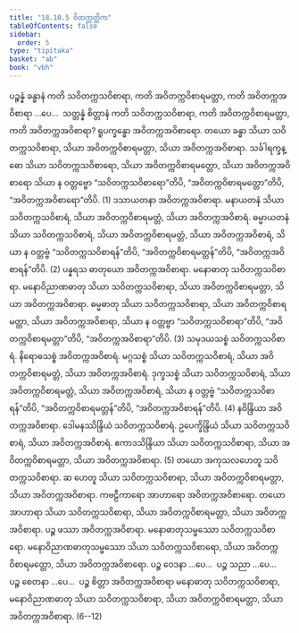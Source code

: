 ```yaml
---
title: "18.10.5 ဝိတက္ကတ္တိက"
tableOfContents: false
sidebar:
  order: 5
type: "tipitaka"
basket: "ab"
book: "vbh"
---
```



<DynamicBreadcrumb />

<Division number="1042" book="vbh">

<Paragraph number="3244" book="vbh">
ပဉ္စန္နံ ခန္ဓာနံ ကတိ သဝိတက္ကသဝိစာရာ, ကတိ အဝိတက္ကဝိစာရမတ္တာ, ကတိ အဝိတက္ကအဝိစာရာ …ပေ…  သတ္တန္နံ စိတ္တာနံ ကတိ သဝိတက္ကသဝိစာရာ, ကတိ အဝိတက္ကဝိစာရမတ္တာ, ကတိ အဝိတက္ကအဝိစာရာ?
</Paragraph>

<Paragraph number="3245" book="vbh">
ရူပက္ခန္ဓော အဝိတက္ကအဝိစာရော. တယော ခန္ဓာ သိယာ သဝိတက္ကသဝိစာရာ, သိယာ အဝိတက္ကဝိစာရမတ္တာ, သိယာ အဝိတက္ကအဝိစာရာ. သင်္ခါရက္ခန္ဓော သိယာ သဝိတက္ကသဝိစာရော, သိယာ အဝိတက္ကဝိစာရမတ္တော, သိယာ အဝိတက္ကအဝိစာရော သိယာ န ဝတ္တဗ္ဗော “သဝိတက္ကသဝိစာရော”တိပိ, “အဝိတက္ကဝိစာရမတ္တော”တိပိ, “အဝိတက္ကအဝိစာရော”တိပိ. (1)
</Paragraph>

<Paragraph number="3246" book="vbh">
ဒသာယတနာ အဝိတက္ကအဝိစာရာ. မနာယတနံ သိယာ သဝိတက္ကသဝိစာရံ, သိယာ အဝိတက္ကဝိစာရမတ္တံ, သိယာ အဝိတက္ကအဝိစာရံ. ဓမ္မာယတနံ သိယာ သဝိတက္ကသဝိစာရံ, သိယာ အဝိတက္ကဝိစာရမတ္တံ, သိယာ အဝိတက္ကအဝိစာရံ, သိယာ န ဝတ္တဗ္ဗံ “သဝိတက္ကသဝိစာရန်”တိပိ, “အဝိတက္ကဝိစာရမတ္တန်”တိပိ, “အဝိတက္ကအဝိစာရန်”တိပိ. (2)
</Paragraph>

<Paragraph number="3247" book="vbh">
ပန္နရသ ဓာတုယော အဝိတက္ကအဝိစာရာ. မနောဓာတု သဝိတက္ကသဝိစာရာ. မနောဝိညာဏဓာတု သိယာ သဝိတက္ကသဝိစာရာ, သိယာ အဝိတက္ကဝိစာရမတ္တာ, သိယာ အဝိတက္ကအဝိစာရာ. ဓမ္မဓာတု သိယာ သဝိတက္ကသဝိစာရာ, သိယာ အဝိတက္ကဝိစာရမတ္တာ, သိယာ အဝိတက္ကအဝိစာရာ, သိယာ န ဝတ္တဗ္ဗာ “သဝိတက္ကသဝိစာရာ”တိပိ, “အဝိတက္ကဝိစာရမတ္တာ”တိပိ, “အဝိတက္ကအဝိစာရာ”တိပိ. (3)
</Paragraph>

<Paragraph number="3248" book="vbh">
သမုဒယသစ္စံ သဝိတက္ကသဝိစာရံ. နိရောဓသစ္စံ အဝိတက္ကအဝိစာရံ. မဂ္ဂသစ္စံ သိယာ သဝိတက္ကသဝိစာရံ, သိယာ အဝိတက္ကဝိစာရမတ္တံ, သိယာ အဝိတက္ကအဝိစာရံ. ဒုက္ခသစ္စံ သိယာ သဝိတက္ကသဝိစာရံ, သိယာ အဝိတက္ကဝိစာရမတ္တံ, သိယာ အဝိတက္ကအဝိစာရံ, သိယာ န ဝတ္တဗ္ဗံ “သဝိတက္ကသဝိစာရန်”တိပိ, “အဝိတက္ကဝိစာရမတ္တန်”တိပိ, “အဝိတက္ကအဝိစာရန်”တိပိ. (4)
</Paragraph>

<Paragraph number="3249" book="vbh">
နဝိန္ဒြိယာ အဝိတက္ကအဝိစာရာ. ဒေါမနဿိန္ဒြိယံ သဝိတက္ကသဝိစာရံ. ဥပေက္ခိန္ဒြိယံ သိယာ သဝိတက္ကသဝိစာရံ, သိယာ အဝိတက္ကအဝိစာရံ. ဧကာဒသိန္ဒြိယာ သိယာ သဝိတက္ကသဝိစာရာ, သိယာ အဝိတက္ကဝိစာရမတ္တာ, သိယာ အဝိတက္ကအဝိစာရာ. (5)
</Paragraph>

<Paragraph number="3250" book="vbh">
တယော အကုသလဟေတူ သဝိတက္ကသဝိစာရာ. ဆ ဟေတူ သိယာ သဝိတက္ကသဝိစာရာ, သိယာ အဝိတက္ကဝိစာရမတ္တာ, သိယာ အဝိတက္ကအဝိစာရာ. ကဗဠီကာရော အာဟာရော အဝိတက္ကအဝိစာရော. တယော အာဟာရာ သိယာ သဝိတက္ကသဝိစာရာ, သိယာ အဝိတက္ကဝိစာရမတ္တာ, သိယာ အဝိတက္ကအဝိစာရာ. ပဉ္စ ဖဿာ အဝိတက္ကအဝိစာရာ. မနောဓာတုသမ္ဖဿော သဝိတက္ကသဝိစာရော. မနောဝိညာဏဓာတုသမ္ဖဿော သိယာ သဝိတက္ကသဝိစာရော, သိယာ အဝိတက္ကဝိစာရမတ္တော, သိယာ အဝိတက္ကအဝိစာရော. ပဉ္စ ဝေဒနာ …ပေ…  ပဉ္စ သညာ …ပေ…  ပဉ္စ စေတနာ …ပေ…  ပဉ္စ စိတ္တာ အဝိတက္ကအဝိစာရာ မနောဓာတု သဝိတက္ကသဝိစာရာ, မနောဝိညာဏဓာတု သိယာ သဝိတက္ကသဝိစာရာ, သိယာ အဝိတက္ကဝိစာရမတ္တာ, သိယာ အဝိတက္ကအဝိစာရာ. (6--12)
</Paragraph>
</Division>